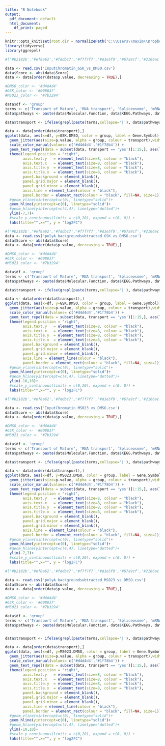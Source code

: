 ---
title: "R Notebook"
output:
  pdf_document: default
  html_document:
    df_print: paged
---
```{r "setup", include=FALSE}
knitr::opts_knit$set(root.dir = normalizePath('C:\\Users\\maxim\\Dropbox (EinsteinMed)\\CloudStation\\PRMT\\polyA enrichment/'))
library(tidyverse)
library(ggrepel)
```

```{r}

#['#b2182b','#ef8a62','#fddbc7','#f7f7f7','#d1e5f0','#67a9cf','#2166ac']

data <- read.csv('InputChromatin_GSK_vs_DMSO.csv')
data$Score <- abs(data$Score)
data <- data[order(data$p.value, decreasing = TRUE),]

#DMSO_color <- '#d4d4d4'
#GSK_color <- '#008837'
#MS023_color <- '#7b3294'

data$df <- 'group'
terms <- c('Transport of Mature', 'RNA transport', 'Spliceosome', 'mRNA splicing', 'mRNA surveillance', 'RNA degradation')
data$pathways <- paste(data$Molecular.Function, data$KEGG.Pathways, data$Reactome.Pathways, sep = ';')

data$transport <- ifelse(grepl(paste(terms,collapse='|'), data$pathways, ignore.case = TRUE), "yes", "no")

data <- data[order(data$transport),]
ggplot(data, aes(x=df, y=GSK.DMSO, color = group, label = Gene.Symbol)) +
  geom_jitter(aes(size=p.value, alpha = group, colour = transport),width=0.1, height=0.1, shape = 20, alpha = 0.5) +
  scale_color_manual(values= c('#d4d4d4','#1f78b4')) +
  geom_text_repel(data = subset(data, transport == 'yes')[1:15,], aes(label=Gene.Symbol),  size=2, colour = "black", max.overlaps = 100)+
  theme(legend.position = "right",
        axis.text.y   = element_text(size=8, colour = "black"),
        axis.text.x   = element_text(size=8, colour = "black"),
        axis.title.y  = element_text(size=8, colour = "black"),
        axis.title.x  = element_text(size=8, colour = "black"),
        panel.background = element_blank(),
        panel.grid.major = element_blank(), 
        panel.grid.minor = element_blank(),
        axis.line = element_line(colour = "black"),
        panel.border = element_rect(colour = "black", fill=NA, size=1))+
  #geom_vline(xintercept=c(0), linetype="solid")+
  geom_hline(yintercept=c(0), linetype="solid")+
  #geom_hline(yintercept=c(4.4), linetype="dotted")+
  ylim(-7,7)+
  #scale_y_continuous(limits = c(0,20), expand = c(0, 0)) +
  labs(title="",x="", y = "log2FC")

```
```{r}

#['#b2182b','#ef8a62','#fddbc7','#f7f7f7','#d1e5f0','#67a9cf','#2166ac']
data <- read.csv('polyA_backgroundsubtracted_GSK_vs_DMSO.csv')
data$Score <- abs(data$Score)
data <- data[order(data$p.value, decreasing = TRUE),]

#DMSO_color <- '#d4d4d4'
#GSK_color <- '#008837'
#MS023_color <- '#7b3294'

data$df <- 'group'
terms <- c('Transport of Mature', 'RNA transport', 'Spliceosome', 'mRNA splicing', 'mRNA surveillance', 'RNA degradation')
data$pathways <- paste(data$Molecular.Function, data$KEGG.Pathways, data$Reactome.Pathways, sep = ';')

data$transport <- ifelse(grepl(paste(terms,collapse='|'), data$pathways, ignore.case = TRUE), "yes", "no")

data <- data[order(data$transport),]
ggplot(data, aes(x=df, y=GSK.DMSO, color = group, label = Gene.Symbol)) +
  geom_jitter(aes(size=p.value, alpha = group, colour = transport),width=0.1, height=0.1, shape = 20, alpha = 0.5) +
  scale_color_manual(values= c('#d4d4d4','#1f78b4')) +
  geom_text_repel(data = subset(data, transport == 'yes')[1:15,], aes(label=Gene.Symbol),  size=2, colour = "black", max.overlaps = 100)+
  theme(legend.position = "right",
        axis.text.y   = element_text(size=8, colour = "black"),
        axis.text.x   = element_text(size=8, colour = "black"),
        axis.title.y  = element_text(size=8, colour = "black"),
        axis.title.x  = element_text(size=8, colour = "black"),
        panel.background = element_blank(),
        panel.grid.major = element_blank(), 
        panel.grid.minor = element_blank(),
        axis.line = element_line(colour = "black"),
        panel.border = element_rect(colour = "black", fill=NA, size=1))+
  #geom_vline(xintercept=c(0), linetype="solid")+
  geom_hline(yintercept=c(0), linetype="solid")+
  #geom_hline(yintercept=c(4.4), linetype="dotted")+
  ylim(-10,10)+
  #scale_y_continuous(limits = c(0,20), expand = c(0, 0)) +
  labs(title="",x="", y = "log2FC")

```


```{r}

#['#b2182b','#ef8a62','#fddbc7','#f7f7f7','#d1e5f0','#67a9cf','#2166ac']

data <- read.csv('InputChromatin_MS023_vs_DMSO.csv')
data$Score <- abs(data$Score)
data <- data[order(data$p.value, decreasing = TRUE),]

#DMSO_color <- '#d4d4d4'
#GSK_color <- '#008837'
#MS023_color <- '#7b3294'

data$df <- 'group'
terms <- c('Transport of Mature', 'RNA transport', 'Spliceosome', 'mRNA splicing', 'mRNA surveillance', 'RNA degradation')
data$pathways <- paste(data$Molecular.Function, data$KEGG.Pathways, data$Reactome.Pathways, sep = ';')

data$transport <- ifelse(grepl(paste(terms,collapse='|'), data$pathways, ignore.case = TRUE), "yes", "no")

data <- data[order(data$transport),]
ggplot(data, aes(x=df, y=MS023.DMSO, color = group, label = Gene.Symbol)) +
  geom_jitter(aes(size=p.value, alpha = group, colour = transport),width=0.1, height=0.1, shape = 20, alpha = 0.5) +
  scale_color_manual(values= c('#d4d4d4','#1f78b4')) +
  geom_text_repel(data = subset(data, transport == 'yes')[1:15,], aes(label=Gene.Symbol),  size=2, colour = "black", max.overlaps = 100)+
  theme(legend.position = "right",
        axis.text.y   = element_text(size=8, colour = "black"),
        axis.text.x   = element_text(size=8, colour = "black"),
        axis.title.y  = element_text(size=8, colour = "black"),
        axis.title.x  = element_text(size=8, colour = "black"),
        panel.background = element_blank(),
        panel.grid.major = element_blank(), 
        panel.grid.minor = element_blank(),
        axis.line = element_line(colour = "black"),
        panel.border = element_rect(colour = "black", fill=NA, size=1))+
  #geom_vline(xintercept=c(0), linetype="solid")+
  geom_hline(yintercept=c(0), linetype="solid")+
  #geom_hline(yintercept=c(4.4), linetype="dotted")+
  ylim(-7,7)+
  #scale_y_continuous(limits = c(0,20), expand = c(0, 0)) +
  labs(title="",x="", y = "log2FC")

```

```{r}

#['#b2182b','#ef8a62','#fddbc7','#f7f7f7','#d1e5f0','#67a9cf','#2166ac']

data <- read.csv('polyA_backgroundsubtracted_MS023_vs_DMSO.csv')
data$Score <- abs(data$Score)
data <- data[order(data$p.value, decreasing = TRUE),]

#DMSO_color <- '#d4d4d4'
#GSK_color <- '#008837'
#MS023_color <- '#7b3294'

data$df <- 'group'
terms <- c('Transport of Mature', 'RNA transport', 'Spliceosome', 'mRNA splicing', 'mRNA surveillance', 'RNA degradation')
data$pathways <- paste(data$Molecular.Function, data$KEGG.Pathways, data$Reactome.Pathways, sep = ';')


data$transport <- ifelse(grepl(paste(terms,collapse='|'), data$pathways, ignore.case = TRUE), "yes", "no")

data <- data[order(data$transport),]
ggplot(data, aes(x=df, y=MS023.DMSO, color = group, label = Gene.Symbol)) +
  geom_jitter(aes(size=p.value, alpha = group, colour = transport),width=0.1, height=0.1, shape = 20, alpha = 0.5) +
  scale_color_manual(values= c('#d4d4d4','#1f78b4')) +
  geom_text_repel(data = subset(data, transport == 'yes')[1:15,], aes(label=Gene.Symbol),  size=2, colour = "black", max.overlaps = 100)+
  theme(legend.position = "right",
        axis.text.y   = element_text(size=8, colour = "black"),
        axis.text.x   = element_text(size=8, colour = "black"),
        axis.title.y  = element_text(size=8, colour = "black"),
        axis.title.x  = element_text(size=8, colour = "black"),
        panel.background = element_blank(),
        panel.grid.major = element_blank(), 
        panel.grid.minor = element_blank(),
        axis.line = element_line(colour = "black"),
        panel.border = element_rect(colour = "black", fill=NA, size=1))+
  #geom_vline(xintercept=c(0), linetype="solid")+
  geom_hline(yintercept=c(0), linetype="solid")+
  #geom_hline(yintercept=c(4.4), linetype="dotted")+
  ylim(-10,10)+
  #scale_y_continuous(limits = c(0,20), expand = c(0, 0)) +
  labs(title="",x="", y = "log2FC")

```